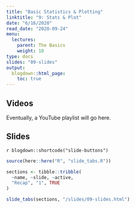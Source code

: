 ```yaml
---
title: "Basic Statistics & Plotting"
linktitle: "9: Stats & Plot"
date: "6/16/2020"
read_date: "2020-09-24"
menu:
  lectures:
    parent: The Basics
    weight: 10
type: docs
slides: "09-slides"
output:
  blogdown::html_page:
    toc: true
---
```


## Videos

Eventually, a YouTube playlist will go here. 

## Slides

`r blogdown::shortcode("slide-buttons")`

```r

source(here::here("R", "slide_tabs.R"))

sections <- tibble::tribble(
  ~name, ~slide, ~active,
  "Recap", "1", TRUE
)

slide_tabs(sections, "/slides/09-slides.html")
```